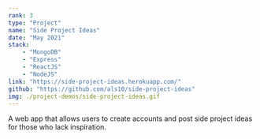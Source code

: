 ```yaml
---
rank: 3
type: "Project"
name: "Side Project Ideas"
date: "May 2021"
stack:
    - "MongoDB"
    - "Express"
    - "ReactJS"
    - "NodeJS"
link: "https://side-project-ideas.herokuapp.com/"
github: "https://github.com/als10/side-project-ideas"
img: ./project-demos/side-project-ideas.gif
---
```

A web app that allows users to create accounts and post side project ideas for those who lack inspiration.
